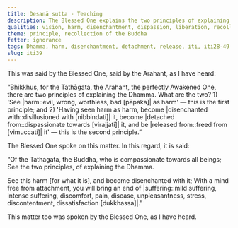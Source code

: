 ```yaml
---
title: Desanā sutta - Teaching
description: The Blessed One explains the two principles of explaining the Dhamma - 1) 'See harm as harm' and 2) 'Having seen harm as harm, become disenchanted with it, become detached from it, and be released from it.'
qualities: vision, harm, disenchantment, dispassion, liberation, recollection of the Buddha, ending
theme: principle, recollection of the Buddha
fetter: ignorance
tags: Dhamma, harm, disenchantment, detachment, release, iti, iti28-49
slug: iti39
---
```


This was said by the Blessed One, said by the Arahant, as I have heard:

“Bhikkhus, for the Tathāgata, the Arahant, the perfectly Awakened One, there are two principles of explaining the Dhamma. What are the two? 1) 'See |harm::evil, wrong, worthless, bad [pāpaka]| as harm' — this is the first principle; and 2) 'Having seen harm as harm, become |disenchanted with::disillusioned with [nibbindati]| it, become |detached from::dispassionate towards [virajjati]| it, and be |released from::freed from [vimuccati]| it' — this is the second principle.”

The Blessed One spoke on this matter. In this regard, it is said:

“Of the Tathāgata, the Buddha,
who is compassionate towards all beings;
See the two principles,
of explaining the Dhamma.

See this harm [for what it is],
and become disenchanted with it;
With a mind free from attachment,
you will bring an end of |suffering::mild suffering, intense suffering, discomfort, pain, disease, unpleasantness, stress, discontentment, dissatisfaction [dukkhassa]|.”

This matter too was spoken by the Blessed One, as I have heard.